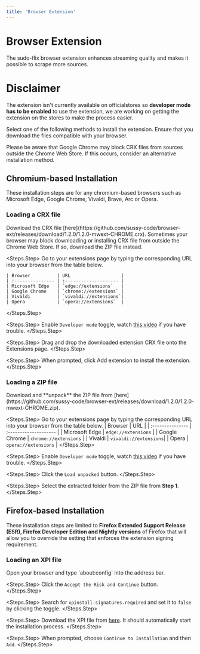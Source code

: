 ```yaml
---
title: 'Browser Extension'
---
```


# Browser Extension

The sudo-flix browser extension enhances streaming quality and makes it possible to scrape more sources.

# Disclaimer
The extension isn't currently available on officialstores so **developer mode has to be enabled** to use the extension, we are working on getting the extension on the stores to make the process easier.

Select one of the following methods to install the extension. Ensure that you download the files compatible with your browser. 

<Tip>Please be aware that Google Chrome may block CRX files from sources outside the Chrome Web Store. If this occurs, consider an alternative installation method.</Tip>

## Chromium-based Installation

These installation steps are for any chromium-based browsers such as Microsoft Edge, Google Chrome, Vivaldi, Brave, Arc or Opera.

### Loading a CRX file

<Steps>
  <Steps.Step>
    Download the CRX file [here](https://github.com/sussy-code/browser-ext/releases/download/1.2.0/1.2.0-mwext-CHROME.crx).
    <Warning>
      Sometimes your browser may block downloading or installing CRX file from outside the Chrome Web Store. If so, download the ZIP file instead.
    </Warning>
  </Steps.Step>

  <Steps.Step>
    Go to your extensions page by typing the corresponding URL into your browser from the table below.
    
    | Browser          | URL                   |
    | :--------------- | :-------------------- |
    | Microsoft Edge   | `edge://extensions`   |
    | Google Chrome    | `chrome://extensions` |
    | Vivaldi          | `vivaldi://extensions`|
    | Opera            | `opera://extensions`  |
  </Steps.Step>

  <Steps.Step>
    Enable `Developer mode` toggle, watch [this video](https://www.youtube.com/watch?v=sZeUZjhOfgM&t=65s) if you have trouble.
  </Steps.Step>

  <Steps.Step>
    Drag and drop the downloaded extension CRX file onto the Extensions page.
  </Steps.Step>

  <Steps.Step>
    When prompted, click Add extension to install the extension.
  </Steps.Step>
</Steps>

### Loading a ZIP file

<Steps>
  <Steps.Step>
    Download and **unpack** the ZIP file from [here](https://github.com/sussy-code/browser-ext/releases/download/1.2.0/1.2.0-mwext-CHROME.zip).
  </Steps.Step>

  <Steps.Step>
    Go to your extensions page by typing the corresponding URL into your browser from the table below.
    | Browser          | URL                   |
    | :--------------- | :-------------------- |
    | Microsoft Edge   | `edge://extensions`   |
    | Google Chrome    | `chrome://extensions` |
    | Vivaldi          | `vivaldi://extensions`|
    | Opera            | `opera://extensions`  |
  </Steps.Step>

  <Steps.Step>
    Enable `Developer mode` toggle, watch [this video](https://www.youtube.com/watch?v=sZeUZjhOfgM&t=65s) if you have trouble.
  </Steps.Step>

  <Steps.Step>
    Click the `Load unpacked` button.
  </Steps.Step>

  <Steps.Step>
    Select the extracted folder from the ZIP file from **Step 1**.
  </Steps.Step>
</Steps>

## Firefox-based Installation

These installation steps are limited to **Firefox Extended Support Release (ESR), Firefox Developer Edition and Nightly versions** of Firefox
that will allow you to override the setting that enforces the extension signing requirement.

### Loading an XPI file

<Steps>
  <Steps.Step>
    Open your browser and type `about:config` into the address bar.
  </Steps.Step>

  <Steps.Step>
    Click the `Accept the Risk and Continue` button.
  </Steps.Step>

  <Steps.Step>
    Search for `xpinstall.signatures.required` and set it to `false` by clicking the toggle.
  </Steps.Step>

  <Steps.Step>
    Download the XPI file from [here](https://github.com/sussy-code/browser-ext/releases/download/1.2.0/1.2.0-mwext-FIREFOX.xpi). It should automatically start the installation process.
  </Steps.Step>

  <Steps.Step>
    When prompted, choose `Continue to Installation` and then `Add`.
  </Steps.Step>
</Steps>

